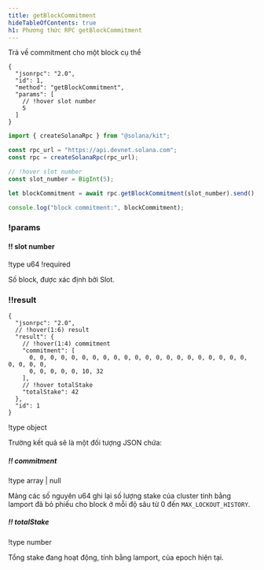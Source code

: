 ```yaml
---
title: getBlockCommitment
hideTableOfContents: true
h1: Phương thức RPC getBlockCommitment
---
```


Trả về commitment cho một block cụ thể

<APIMethod>

```jsonc !!request curl
{
  "jsonrpc": "2.0",
  "id": 1,
  "method": "getBlockCommitment",
  "params": [
    // !hover slot number
    5
  ]
}
```

```ts !!request title="Kit"
import { createSolanaRpc } from "@solana/kit";

const rpc_url = "https://api.devnet.solana.com";
const rpc = createSolanaRpc(rpc_url);

// !hover slot number
const slot_number = BigInt(5);

let blockCommitment = await rpc.getBlockCommitment(slot_number).send();

console.log("block commitment:", blockCommitment);
```

### !params

#### !! slot number

!type u64
!required

Số block, được xác định bởi Slot.

### !!result

```jsonc !response
{
  "jsonrpc": "2.0",
  // !hover(1:6) result
  "result": {
    // !hover(1:4) commitment
    "commitment": [
      0, 0, 0, 0, 0, 0, 0, 0, 0, 0, 0, 0, 0, 0, 0, 0, 0, 0, 0, 0, 0, 0, 0, 0, 0,
      0, 0, 0, 0, 0, 10, 32
    ],
    // !hover totalStake
    "totalStake": 42
  },
  "id": 1
}
```

!type object

Trường kết quả sẽ là một đối tượng JSON chứa:

##### !! commitment

!type array | null

Mảng các số nguyên u64 ghi lại số lượng stake của cluster tính bằng lamport đã
bỏ phiếu cho block ở mỗi độ sâu từ 0 đến `MAX_LOCKOUT_HISTORY`.

##### !! totalStake

!type number

Tổng stake đang hoạt động, tính bằng lamport, của epoch hiện tại.

</APIMethod>
